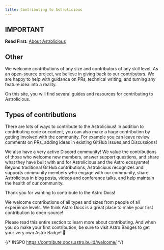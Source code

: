 ```yaml
---
title: Contributing to Astrolicious
---
```


## IMPORTANT
**Read First:** [About Astrolicious](/blog/why-astrolicious/)

## Other

We welcome contributions of any size and contributors of any skill level. As an open-source project, we believe in giving back to our contributors. We are happy to help with guidance on PRs, technical writing, and turning any feature idea into a reality.

On this site, you will find several guides and resources for contributing to Astrolicious.

## Types of contributions

There are lots of ways to contribute to the Astrolicious! In addition to contributing code or content, you can also make a huge contribution by getting involved with the community. For example you can leave review comments on PRs, adding ideas in existing GitHub Issues and Discussions!

We also have a very active Discord community! We value the contributions of those who welcome new members, answer support questions, and share what they have built with and for Astrolicious and the Astro ecosysmte! Beyond traditional GitHub contributions, Astrolicious recognizes and supports community members who engage with our community, share Astrolicious in blog posts, videos and conference talks, and help maintain the health of our community.

Thank you for wanting to contribute to the Astro Docs!

We welcome contributions of all types and sizes from people of all experience levels. We think Astro Docs is a great place to make your first contribution to open-source!

Please read this entire section to learn more about contributing. And when you do make your first contribution, be sure to visit Astro Badges to get your very own Astro Badge! 🚀

{/* INSPO
https://contribute.docs.astro.build/welcome/ */}
